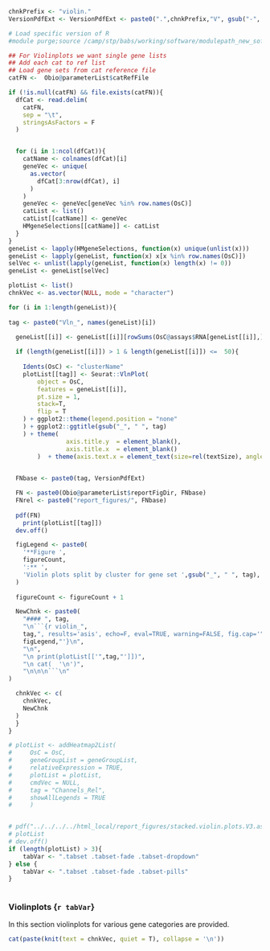 <!-- Set PArameters Module -->
<!-- Set the chnkPrefix to make all chunks unique in the overall folder -->
```{r violin_init, echo=TRUE, eval=TRUE, warning=FALSE}
chnkPrefix <- "violin."
VersionPdfExt <- VersionPdfExt <- paste0(".",chnkPrefix,"V", gsub("-", "", Sys.Date()), ".pdf")

# Load specific version of R
#module purge;source /camp/stp/babs/working/software/modulepath_new_software_tree_2018-08-13;module load pandoc/2.2.3.2-foss-2016b;ml R/4.0.3-foss-2020a
```



```{r data_prep_violin, echo=TRUE, eval=TRUE, warning=FALSE, results=F}

## For Violinplots we want single gene lists
## Add each cat to ref list 
## Load gene sets from cat reference file
catFN <-  Obio@parameterList$catRefFile

if (!is.null(catFN) && file.exists(catFN)){
  dfCat <- read.delim(
    catFN, 
    sep = "\t",
    stringsAsFactors = F
  )


  for (i in 1:ncol(dfCat)){
    catName <- colnames(dfCat)[i]
    geneVec <- unique(
      as.vector(
        dfCat[3:nrow(dfCat), i]
      )
    )
    geneVec <- geneVec[geneVec %in% row.names(OsC)]
    catList <- list()
    catList[[catName]] <- geneVec
    HMgeneSelections[[catName]] <- catList
  }
}
geneList <- lapply(HMgeneSelections, function(x) unique(unlist(x)))
geneList <- lapply(geneList, function(x) x[x %in% row.names(OsC)])
selVec <- unlist(lapply(geneList, function(x) length(x) != 0))
geneList <- geneList[selVec]

plotList <- list()
chnkVec <- as.vector(NULL, mode = "character")

for (i in 1:length(geneList)){
  
tag <- paste0("Vln_", names(geneList)[i])  

  geneList[[i]] <- geneList[[i]][rowSums(OsC@assays$RNA[geneList[[i]],]) != 0]
    
  if (length(geneList[[i]]) > 1 & length(geneList[[i]]) <=  50){
    
    Idents(OsC) <- "clusterName"  
    plotList[[tag]] <- Seurat::VlnPlot(
        object = OsC,
        features = geneList[[i]],
        pt.size = 1,
        stack=T,
        flip = T
    ) + ggplot2::theme(legend.position = "none"
    ) + ggplot2::ggtitle(gsub("_", " ", tag)
    ) + theme(
                axis.title.y  = element_blank(),
                axis.title.x  = element_blank()
        )  + theme(axis.text.x = element_text(size=rel(textSize), angle = 45, hjust=1))
  

  FNbase <- paste0(tag, VersionPdfExt)

  FN <- paste0(Obio@parameterList$reportFigDir, FNbase)
  FNrel <- paste0("report_figures/", FNbase)
            
  pdf(FN)
    print(plotList[[tag]])
  dev.off()

  figLegend <- paste0(
    '**Figure ', 
    figureCount, 
    ':** ',
    'Violin plots split by cluster for gene set ',gsub("_", " ", tag),'. Download a pdf of this figure <a href="',FNrel,'" target="_blank">here</a>.'
  )
            
  figureCount <- figureCount + 1

  NewChnk <- paste0(
    "#### ", tag,
    "\n```{r violin_",
    tag,", results='asis', echo=F, eval=TRUE, warning=FALSE, fig.cap='",
    figLegend,"'}\n",
    "\n",
    "\n print(plotList[['",tag,"']])",
    "\n cat(  '\n')",
    "\n\n\n```\n"   
)

  chnkVec <- c(
    chnkVec,
    NewChnk
  )
  }
}

# plotList <- addHeatmap2List(
#     OsC = OsC,
#     geneGroupList = geneGroupList,
#     relativeExpression = TRUE,
#     plotList = plotList,
#     cmdVec = NULL,
#     tag = "Channels_Rel",
#     showAllLegends = TRUE
#     )


# pdf("../../../../html_local/report_figures/stacked.violin.plots.V3.asl545.pdf")
# plotList
# dev.off()
if (length(plotList) > 3){
    tabVar <- ".tabset .tabset-fade .tabset-dropdown"
} else {
    tabVar <- ".tabset .tabset-fade .tabset-pills"
}    
    
```


### Violinplots {`r tabVar`}

In this section violinplots for various gene categories are provided. 

```{r Cluster_violinplot_overview, echo=TRUE, eval=TRUE, warning=FALSE, results="asis"}

cat(paste(knit(text = chnkVec, quiet = T), collapse = '\n'))

```